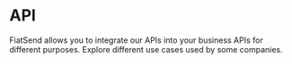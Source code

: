 # API

FiatSend allows you to integrate our APIs into your business APIs for different purposes. Explore different use cases used by some companies.